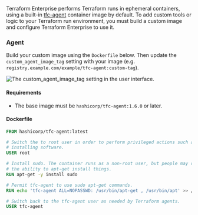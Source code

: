 Terraform Enterprise performs Terraform runs in ephemeral containers, using a
built-in [tfc-agent](https://hub.docker.com/r/hashicorp/tfc-agent) container image by default. To add custom tools or logic to your
Terraform run environment, you must build a custom image and configure
Terraform Enterprise to use it.

### Agent

Build your custom image using the `Dockerfile` below. Then update the
`custom_agent_image_tag` setting with your image (e.g.
`registry.example.com/example/tfc-agent:custom-tag`).

![The `custom_agent_image_tag` setting in the user interface.](/img/docs/tfe_console-custom_agent_image_tag.png)

#### Requirements

- The base image must be `hashicorp/tfc-agent:1.6.0` or later.

#### Dockerfile

```Dockerfile
FROM hashicorp/tfc-agent:latest

# Switch the to root user in order to perform privileged actions such as
# installing software.
USER root

# Install sudo. The container runs as a non-root user, but people may rely on
# the ability to apt-get install things.
RUN apt-get -y install sudo

# Permit tfc-agent to use sudo apt-get commands.
RUN echo 'tfc-agent ALL=NOPASSWD: /usr/bin/apt-get , /usr/bin/apt' >> /etc/sudoers.d/50-tfc-agent

# Switch back to the tfc-agent user as needed by Terraform agents.
USER tfc-agent
```
